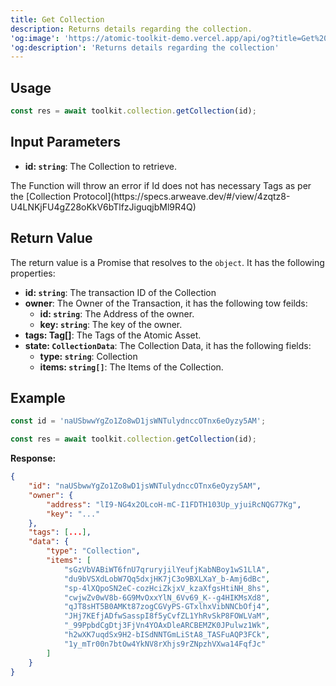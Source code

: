 ```yaml
---
title: Get Collection
description: Returns details regarding the collection.
'og:image': 'https://atomic-toolkit-demo.vercel.app/api/og?title=Get%20Collection'
'og:description': 'Returns details regarding the collection'
---
```


## Usage

```ts
const res = await toolkit.collection.getCollection(id);
```

## Input Parameters

-   **id: `string`**: The Collection to retrieve.

<Note>
    The Function will throw an error if Id does not has necessary Tags as per
    the [Collection
    Protocol](https://specs.arweave.dev/#/view/4zqtz8-U4LNKjFU4gZ28oKkV6bTlfzJiguqjbMl9R4Q)
</Note>

## Return Value

The return value is a Promise that resolves to the `object`. It has the following properties:

-   **id: `string`**: The transaction ID of the Collection
-   **owner**: The Owner of the Transaction, it has the following tow feilds:
    -   **id: `string`**: The Address of the owner.
    -   **key: `string`**: The key of the owner.
-   **tags: Tag[]**: The Tags of the Atomic Asset.
-   **state: `CollectionData`**: The Collection Data, it has the following fields:
    -   **type: `string`**: Collection
    -   **items: `string[]`**: The Items of the Collection.

## Example

```ts
const id = 'naUSbwwYgZo1Zo8wD1jsWNTulydnccOTnx6eOyzy5AM';

const res = await toolkit.collection.getCollection(id);
```

**Response:**

```json
{
    "id": "naUSbwwYgZo1Zo8wD1jsWNTulydnccOTnx6eOyzy5AM",
    "owner": {
        "address": "lI9-NG4x2OLcoH-mC-I1FDTH103Up_yjuiRcNQG77Kg",
        "key": "..."
    },
    "tags": [...],
    "data": {
        "type": "Collection",
        "items": [
            "sGzVbVABiWT6fnU7qruryjilYeufjKabNBoy1wS1LlA",
            "du9bVSXdLobW7Qq5dxjHK7jC3o9BXLXaY_b-Amj6dBc",
            "sp-4lXQpoSN2eC-cozHciZkjxV_kzaXfgsHtiNH_8hs",
            "cwjwZv0wV8b-6G9MvOxxYlN_6Vv69_K--g4HIKMsXd8",
            "qJT8sHT5B0AMKt87zogCGVyPS-GTxlhxVibNNCbOfj4",
            "JHj7KEfjADfwSasspI8f5yCvfZL1YhRvSkP8FOWLVaM",
            "_99PpbdCgDtj3FjVn4YOAxDleARCBEMZK0JPulwz1Wk",
            "h2wXK7uqdSx9H2-bISdNNTGmLiStA8_TASFuAQP3FCk",
            "1y_mTr00n7btOw4YkNV8rXhjs9rZNpzhVXwa14FqfJc"
        ]
    }
}
```

